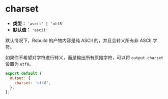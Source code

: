 # charset

- **类型：** `'ascii' | 'utf8'`
- **默认值：** `'ascii'`

默认情况下，Rsbuild 的产物内容是纯 ASCII 的，并且会转义所有非 ASCII 字符。

如果你不希望对字符进行转义，而是输出所有原始字符，可以将 `output.charset` 设置为 `utf8`。

```js
export default {
  output: {
    charset: 'utf8',
  },
};
```
